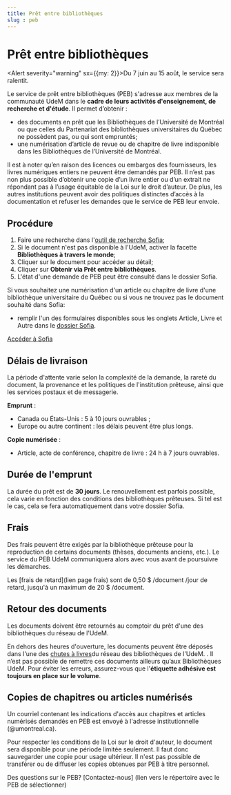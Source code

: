```yaml
---
title: Prêt entre bibliothèques
slug : peb
---
```


# Prêt entre bibliothèques

<Alert severity="warning" sx={{my: 2}}>Du 7 juin au 15 août, le service sera ralentit.</Alert>

Le service de prêt entre bibliothèques (PEB) s'adresse aux membres de la communauté UdeM dans le **cadre de leurs activités d'enseignement, de recherche et d'étude**. Il permet d’obtenir :

* des documents en prêt que les Bibliothèques de l’Université de Montréal ou que celles du Partenariat des bibliothèques universitaires du Québec ne possèdent pas, ou qui sont empruntés;
* une numérisation d’article de revue ou de chapitre de livre indisponible dans les Bibliothèques de l’Université de Montréal.

Il est à noter qu’en raison des licences ou embargos des fournisseurs, les livres numériques entiers ne peuvent être demandés par PEB. Il n’est pas non plus possible d’obtenir une copie d’un livre entier ou d’un extrait ne répondant pas à l’usage équitable de la Loi sur le droit d’auteur. De plus, les autres institutions peuvent avoir des politiques distinctes d’accès à la documentation et refuser les demandes que le service de PEB leur envoie.

## Procédure
1. Faire une recherche dans l'[outil de recherche Sofia](https://umontreal.on.worldcat.org/discovery?_gl=1*10019fl*_ga*NDkxNTkxMzE5LjE2MTM0ODU5MzE.*_ga_V8J6YFFD4F*MTczMzQzMjIxMC40MDQuMC4xNzMzNDMyMjEwLjAuMC4w);
2. Si le document n'est pas disponible à l'UdeM, activer la facette **Bibliothèques à travers le monde**;
3. Cliquer sur le document pour accéder au détail;
4. Cliquer sur **Obtenir via Prêt entre bibliothèques**.
5. L'état d'une demande de PEB peut être consulté dans le dossier Sofia.

Si vous souhaitez une numérisation d'un article ou chapitre de livre d'une bibliothèque universitaire du Québec ou si vous ne trouvez pas le document souhaité dans Sofia:

* remplir l'un des formulaires disponibles sous les onglets Article, Livre et Autre dans le [dossier Sofia](https://umontreal.account.worldcat.org/account).

[Accéder à Sofia](https://umontreal.on.worldcat.org/advancedsearch?_gl=1*1rommsb*_ga*NDkxNTkxMzE5LjE2MTM0ODU5MzE.*_ga_V8J6YFFD4F*MTczMzQzMjIxMC40MDQuMC4xNzMzNDMyMjEwLjAuMC4w)

## Délais de livraison
La période d'attente varie selon la complexité de la demande, la rareté du document, la provenance et les politiques de l'institution prêteuse, ainsi que les services postaux et de messagerie.

**Emprunt** :

* Canada ou États-Unis : 5 à 10 jours ouvrables ;
* Europe ou autre continent : les délais peuvent être plus longs.

**Copie numérisée** :

* Article, acte de conférence, chapitre de livre :  24 h à 7 jours ouvrables.

## Durée de l'emprunt
La durée du prêt est de **30 jours**. Le renouvellement est parfois possible, cela varie en fonction des conditions des bibliothèques prêteuses. Si tel est le cas, cela se fera automatiquement dans votre dossier Sofia.

## Frais
Des frais peuvent être exigés par la bibliothèque prêteuse pour la reproduction de certains documents (thèses, documents anciens, etc.). Le service du PEB UdeM communiquera alors avec vous avant de poursuivre les démarches.

Les [frais de retard](lien page frais) sont de 0,50 $ /document /jour de retard, jusqu'à un maximum de 20 $ /document.

## Retour des documents
Les documents doivent être retournés au comptoir du prêt d'une des bibliothèques du réseau de l'UdeM.

En dehors des heures d'ouverture, les documents peuvent être déposés dans l'une des [chutes à livres](./pret-renouvellement-retour/index.mdx#retourner-ses-documents)du réseau des bibliothèques de l'UdeM. . Il n’est pas possible de remettre ces documents ailleurs qu’aux Bibliothèques UdeM. Pour éviter les erreurs, assurez-vous que l'**étiquette adhésive est toujours en place sur le volume**.

## Copies de chapitres ou articles numérisés
Un courriel contenant les indications d'accès aux chapitres et articles numérisés demandés en PEB est envoyé à l'adresse institutionnelle (@umontreal.ca).

Pour respecter les conditions de la Loi sur le droit d'auteur, le document sera disponible pour une période limitée seulement. Il faut donc sauvegarder une copie pour usage ultérieur. Il n'est pas possible de transférer ou de diffuser les copies obtenues par PEB à titre personnel.

Des questions sur le PEB? [Contactez-nous] (lien vers le répertoire avec le PEB de sélectionner)
